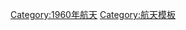 {{Navbox
|bodyclass=hlist

|name = 1960年轨道发射
|title = [[1960年航天]]
|state = {{{state|<includeonly>autocollapse</includeonly>}}}

|list1 = 
* [[发现者九号]] 
* [[发现者十号]] 
* [[导弹防御警报系统|Midas 1]]
* [[先驱者5号]] 
* [[S-46A卫星|S46]] 
* [[TIROS-1]] 
* [[子午仪一B号]]
* 索拉德质量模拟器
* [[日冕 (卫星)|发现者11号]] 
* [[月球4A號]] 
* [[月球4B號]] 
* [[回音一号]] 
* {{tsl|en|Korabl-Sputnik 1}} 
* Midas 2 
* [[子午仪二A号]]
* [[太阳辐射监测卫星一号]] 
* [[日冕 (卫星)|发现者12号]] 
* Vostok-1K No.1 
* [[日冕 (卫星)|发现者13号]] 
* {{tsl|en|Echo 1A}} 
* [[信使一A号]] 
* [[发现者14号]] 
* [[史潑尼克5號]] 
* [[日冕 (卫星)|发现者15号]] 
* [[先驱者P-30 (Y)号]] 
* [[信使一B号]] 
* {{tsl|en|Mars 1M No.1}} 
* {{tsl|en|Samos 1}} 
* {{tsl|en|Mars 1M No.2}} 
* [[发现者16号]] 
* [[探险家八号]] 
* [[发现者17号]] 
* {{tsl|en|TIROS-2}} 
* [[子午仪3A]]
* [[太阳辐射监测卫星二号]] 
* {{tsl|en|Korabl-Sputnik 3}} 
* 探险家S-55 
* [[发现者18号]]
* [[先驱者P-31(Z)号]] 
* [[发现者19号]] 
* Vostok-1K No.4}}
<noinclude>
{{Documentation}}
[[Category:1960年航天]]
[[Category:航天模板]]
</noinclude>